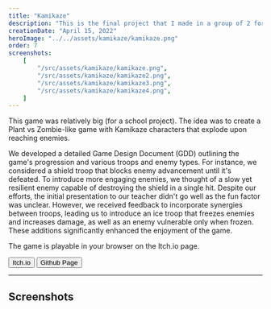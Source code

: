 ```yaml
---
title: "Kamikaze"
description: "This is the final project that I made in a group of 2 for the Game Design module at SAE Institute."
creationDate: "April 15, 2022"
heroImage: "../../assets/kamikaze/kamikaze.png"
order: 7
screenshots:
    [
        "/src/assets/kamikaze/kamikaze.png",
        "/src/assets/kamikaze/kamikaze2.png",
        "/src/assets/kamikaze/kamikaze3.png",
        "/src/assets/kamikaze/kamikaze4.png",
    ]
---
```



This game was relatively big (for a school project).
The idea was to create a Plant vs Zombie-like game with Kamikaze characters that explode upon reaching enemies.

We developed a detailed Game Design Document (GDD) outlining the game's progression and various troops and enemy types.
For instance, we considered a shield troop that blocks enemy advancement until it's defeated.
To introduce more engaging enemies, we thought of a slow yet resilient enemy capable of destroying the shield in a single hit.
Despite our efforts, the initial presentation to our teacher didn't go well as the fun factor was unclear.
However, we received feedback to incorporate synergies between troops, leading us to introduce an ice troop that freezes enemies and increases damage, as well as an enemy vulnerable only when frozen.
These additions significantly enhanced the enjoyment of the game.

The game is playable in your browser on the Itch.io page.

<div class="flex">
	<Button href="https://stowy.itch.io/kamikaze">Itch.io</Button>
	<Button href="https://github.com/St0wy/GPA4300-Kamikaze">
		Github Page
	</Button>
</div>

---

## Screenshots


<ScreenshotList screenshots={frontmatter.screenshots} />
